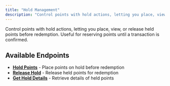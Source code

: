 ```yaml
---
title: "Hold Management"
description: "Control points with hold actions, letting you place, view, or release held points before redemption."
---
```


Control points with hold actions, letting you place, view, or release held points before redemption. Useful for reserving points until a transaction is confirmed.

## Available Endpoints

- **[Hold Points](/api-reference/transactions/hold-management/hold)** - Place points on hold before redemption
- **[Release Hold](/api-reference/transactions/hold-management/release)** - Release held points for redemption
- **[Get Hold Details](/api-reference/transactions/hold-management/get-hold)** - Retrieve details of held points
